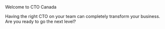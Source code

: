 Welcome to CTO Canada

Having the right CTO on your team can completely transform your business. Are you ready to go the next level?
